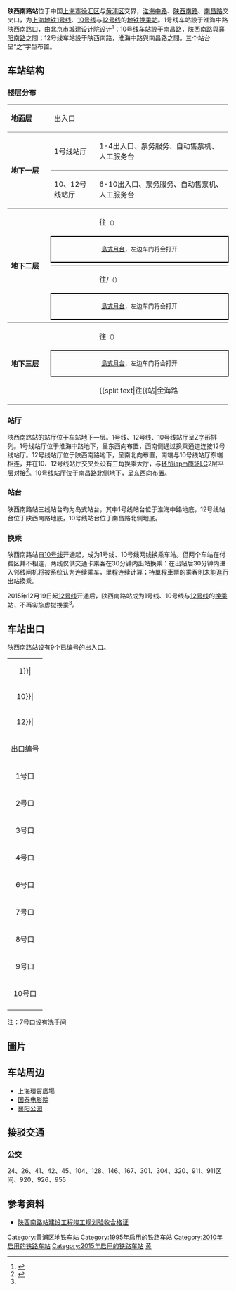 {{NoteTA |G1=Railway |G2=Transport}}
{{Infobox station
|name = 陕西南路
|eng_name = South Shaanxi Road
|symbol_right =
|linecolour = {{上海地铁颜色|1|yes}}
|linecolour2 = {{上海地铁颜色|10|yes}}
|linecolour3 = {{上海地铁颜色|12|yes}}
|image = South Shaanxi Road Station Line 10 Platform.jpg
|caption = 陕西南路站10号线站台
|other_name = 
|country = {{PRC}}
|borough = [[上海市|上海市]][[徐汇区|徐汇区]][[湖南路街道_(上海市)|湖南路街道]]与[[黄浦区|黄浦区]][[瑞金二路街道|瑞金二路街道]]交界
|address = [[淮海中路|淮海中路]]与[[陕西南路|陕西南路]]交叉口
|coordinates = {{coord|31|13|8|N|121|27|16|E|type:railwaystation}}
|elevation = 
|owned = [[上海申通地铁集团|上海申通地铁集团]]
|operator = [[上海地铁|上海地铁]]
|lines = {{上海地铁线路名|1|SL}}<br/>{{上海地铁线路名|10|SL}}<br/>{{上海地铁线路名|12|SL}}
|distance = 
|platform = {{上海地铁线路名|1|S}}：1個[[島式月台|島式月台]]<br/>{{上海地铁线路名|10|S}}：1個[[島式月台|島式月台]]<br/>{{上海地铁线路名|12|S}}：1個[[島式月台|島式月台]]
|tracks = 6条
|bus_routes = 
|bus_stands = 
|connections = 
|structure = 地下车站
|hall = 地下站厅
|depth = 
|levels = 
|interchange = 通道换乘、站厅换乘、节点换乘
|exits = 9个
|architect = 
|architectural_style = 
|colour = 
|type = 
|status = 运营中
|code = {{上海地铁线路名|10|S}}：L10/12
|classification = 
|website = 
|built = 
|opened = {{上海地铁线路名|1|S}}：{{Start date|1995|4|10|df=y}}<ref name="open1">{{cite web |title=上海轨道交通1号线的历史&大事记 |url=http://news.dichan.sina.com.cn/2009/10/20/75404.html |website=新浪地产 |accessdate=2021-03-28 |archiveurl=https://web.archive.org/web/20151222091438/http://news.dichan.sina.com.cn/2009/10/20/75404.html |archivedate=2015-12-22 |dead-url=yes }}</ref><br/>{{上海地铁线路名|10|S}}：{{Start date|2010|4|10|df=y}}<ref name="open10">{{cite web |title=轨交10号线4月10日开通试运营 暂不接通虹桥枢纽 |url=http://sh.xinmin.cn/minsheng/2010/04/08/4346435.html |website=新民网 |accessdate=2021-03-28 |archiveurl=https://web.archive.org/web/20160304111605/http://sh.xinmin.cn/minsheng/2010/04/08/4346435.html |archivedate=2016-03-04 |dead-url=no }}</ref><br/>{{上海地铁线路名|12|S}}：{{Start date|2015|12|19|df=y}}<ref name="open12">{{cite web |title=12月19日起  11、12、13号线新延伸段建成试运营  上海轨道交通基本网络全面建成  总长617公里车站366座 |url=http://www.shmetro.com/node49/201512/con114518.htm |website=上海地铁 |accessdate=2021-03-28 |archiveurl=https://web.archive.org/web/20151221104743/http://www.shmetro.com/node49/201512/con114518.htm |archivedate=2015-12-21 |dead-url=no }}</ref>
|closed = 
|former = 
|pass_year = 
|passengers = 
|pass_system = 
|pass_rank = 
|mpassengers = 
|trains = 
|station_hours = 
|hours = 
|first = {{collapsible list
 |title = 　
 |
{{上海地铁线路名|1|S}}
:往{{站|上海火车站}}：5:08
:往{{上海地铁起讫站|1|R}}：5:31
:往{{上海地铁起讫站|1|L}}：5:40
{{上海地铁线路名|10|S}}
:往{{上海地铁起讫站|10|L|虹桥火车站}}：5:58
:往{{上海地铁起讫站|10|L|航中路}}：6:03
:往{{上海地铁起讫站|10|R}}：5:49
{{上海地铁线路名|12|S}}
:往{{上海地铁起讫站|12|L}}：6:16
:往{{上海地铁起讫站|12|R}}：6:02
}}
|last = {{collapsible list
 |title = 　
 |
{{上海地铁线路名|1|S}}
:往{{上海地铁起讫站|1|R}}：22:56
:往{{上海地铁起讫站|1|L}}：23:10
{{上海地铁线路名|10|S}}
:往{{上海地铁起讫站|10|L|虹桥火车站}}：23:18
:往{{上海地铁起讫站|10|L|航中路}}：23:13
:往{{上海地铁起讫站|10|R}}：22:55
{{上海地铁线路名|12|S}}
:往{{上海地铁起讫站|12|L}}：23:16
:往{{上海地铁起讫站|12|R}}：23:02
}}
|adjacent = {{adjacent stations|system=上海地铁
|line1=1|left1=常熟路|right1=一大会址·黄陂南路
|line2=10|left2=上海图书馆|right2=一大会址·新天地|note-left2=L10/11|note-mid2=L10/12|note-right2=L10/13
|line3=12|left3=嘉善路|right3=南京西路}}
}}
'''陕西南路站'''位于中国[[上海市|上海市]][[徐汇区|徐汇区]]与[[黄浦区|黄浦区]]交界，[[淮海中路|淮海中路]]、[[陕西南路|陕西南路]]、[[南昌路_(上海)|南昌路]]交叉口，为[[上海地铁|上海地铁]][[上海轨道交通1号线|1号线]]、[[上海轨道交通10号线|10号线]]与[[上海轨道交通12号线|12号线]]的[[地铁车站|地铁]][[换乘站|换乘站]]。1号线车站設于淮海中路陕西南路口，由北京市城建设计院设计<ref name="上海市政工程志设计">{{Cite web |url=http://www.shtong.gov.cn/newsite/node2/node2245/node68289/node68299/node68387/node68393/userobject1ai65937.html |title=《上海市政工程志》>>第六篇 地下铁道>>第二章 一号线前期工作>>第三节 设计 |access-date=2019-04-20 |archive-date=2011-08-27 |archive-url=https://web.archive.org/web/20110827021106/http://www.shtong.gov.cn/newsite/node2/node2245/node68289/node68299/node68387/node68393/userobject1ai65937.html |dead-url=no }}</ref>；10号线车站設于南昌路，陕西南路與[[襄阳南路_(上海)|襄阳南路]]之間；12号线车站設于陕西南路，淮海中路與南昌路之間。三个站台呈“之”字型布置。

==车站结构==
===楼层分布===
{|cellspacing=0 cellpadding=3
|style="border-top:solid 1px gray;border-bottom:solid 1px gray;" width=100|'''地面层'''
|style="border-top:solid 1px gray;border-bottom:solid 1px gray;" width=100|出入口
|style="border-top:solid 1px gray;border-bottom:solid 1px gray;" width=350|
|-
|style="border-bottom:solid 1px gray;" rowspan=2|'''地下一层'''
|style="border-bottom:solid 1px gray;"|1号线站厅
|style="border-bottom:solid 1px gray;"|1-4出入口、票务服务、自动售票机、人工服务台
|-
|style="border-bottom:solid 1px gray;"|10、12号线站厅
|style="border-bottom:solid 1px gray;"|6-10出入口、票务服务、自动售票机、人工服务台
|-
|style="border-bottom:solid 1px gray;" rowspan=6|'''地下二层'''
|{{arrow|L}}
|{{上海地铁线路名|1}}往{{站|莘庄}}<small>（{{站|常熟路}}）</small>
|-
|style="border-top:solid 2px black;border-right:solid 2px black;border-left:solid 2px black;border-bottom:solid 2px black;" colspan=2|<center><small>[[島式月台|島式月台]]，左边车门将会打开</small></center>
|-
|style="border-bottom:solid 1px gray;"|
|style="border-bottom:solid 1px gray;"|{{split text|{{上海地铁线路名|1}}往{{站|富锦路}}<small>（{{站|一大会址·黄陂南路}}）</small>|{{arrow|R}}}}
|-
|{{arrow|L}}
|{{上海地铁线路名|10}}往{{站|虹桥火车站}}/{{站|航中路}}<small>（{{站|上海图书馆}}）</small>
|-
|style="border-top:solid 2px black;border-right:solid 2px black;border-left:solid 2px black;border-bottom:solid 2px black;" colspan=2|<center><small>[[島式月台|島式月台]]，左边车门将会打开</small></center>
|-
|style="border-bottom:solid 1px gray;"|
|style="border-bottom:solid 1px gray;"|{{split text|{{上海地铁线路名|10}}往{{站|基隆路}}<small>（{{站|一大会址·新天地}}）</small>|{{arrow|R}}}}
|-
|style="border-bottom:solid 1px gray;" rowspan=3|'''地下三层'''
|{{arrow|L}}
|{{上海地铁线路名|12}}往{{站|七莘路}}<small>（{{站|嘉善路}}）</small>
|-
|style="border-top:solid 2px black;border-right:solid 2px black;border-left:solid 2px black;border-bottom:solid 2px black;" colspan=2|<center><small>[[島式月台|島式月台]]，左边车门将会打开</small></center>
|-
|style="border-bottom:solid 1px gray;"|
|style="border-bottom:solid 1px gray;"|{{split text|{{上海地铁线路名|12}}往{{站|金海路||上海市}}<small>（{{站|南京西路}}）</small>|{{arrow|R}}}}
|}

===站厅===
{{multiple image|align=right|direction=vertical|width=220
|image1=201805 L1 South Shaanxi Road Station Concourse.jpg|caption1=1号线站厅
|image2=201805 L12 South Shaanxi Road Station Concourse.jpg|caption2=12号线站厅
|image3=201805 Triangle Transfer Lobby of South Shaanxi Road Station.jpg|caption3=三角换乘大厅
|image4=201805 L10 Concourse of South Shaanxi Road Station.jpg|caption4=10号线站厅
}}
陕西南路站的站厅位于车站地下一层。1号线、12号线、10号线站厅呈Z字形排列。1号线站厅位于淮海中路地下，呈东西向布置，西南侧通过换乘通道连接12号线站厅。12号线站厅位于陕西南路地下，呈南北向布置，南端与10号线站厅东端相连，并在10、12号线站厅交叉处设有三角换乘大厅，与[[环贸iapm商场|环贸iapm商场]]LG2层平层对接<ref>{{cite news|author=朱晓立|url=http://newspaper.jfdaily.com/isdb/html/2015-07/23/content_1199949.htm|title=轨交陕西南路站换乘通道11月底竣工 1、10、 12号线年底换乘不再出站|publisher=i时代报|date=2015-07-23|accessdate=2018-01-05|archive-url=https://web.archive.org/web/20180106063614/http://newspaper.jfdaily.com/isdb/html/2015-07/23/content_1199949.htm|archive-date=2018-01-06|dead-url=yes}}</ref>。10号线站厅位于南昌路北侧地下，呈东西向布置。
{{multiple image|align=center|width=650|direction=vertical
|image1=201805 Concourse Panorama of L1 South Shaanxi Road Station.jpg|caption1=<center>1号线站厅全景</center>
|image2=201805 Concourse Panorama of L10 South Shaanxi Road Station.jpg|caption2=<center>10号线站厅全景</center>
|image3=201805 Concourse Panorama of L12 South Shaanxi Road Station.jpg|caption3=<center>12号线站厅全景</center>
}}

===站台===
{{multiple image|align=right|direction=vertical|width=220
|image1=South Shaanxi Road Station Line 1 Platform.jpg|caption1=陕西南路站1号线
|image2=201805 L10 South Shaanxi Road Station Platform.jpg|caption2=陕西南路站10号线
|image3=South Shaanxi Road Station Line 12 Platform.jpg|caption3=陕西南路站12号线
}}
陕西南路站三线站台均为岛式站台，其中1号线站台位于淮海中路地底，12号线站台位于陕西南路地底，10号线站台位于南昌路北侧地底。
{{multiple image|align=center|width=650|direction=vertical
|image1=Platform panorama of L1 South Shaanxi Road Station (20170909094957).jpg|caption1=<center>1号线站台全景</center>
|image2=Platform panorama of L10 South Shaanxi Road Station (20180101174928).jpg|caption2=<center>10号线站台全景</center>
|image3=Platform panorama of L12 South Shaanxi Road Station (20170909095709).jpg|caption3=<center>12号线站台全景</center>
}}

===换乘===
陕西南路站自[[上海轨道交通10号线|10号线]]开通起，成为1号线、10号线两线换乘车站。但两个车站在付费区并不相连，两线仅供交通卡乘客在30分钟内出站换乘：在出站后30分钟内进入邻线闸机将被系统认为连续乘车，里程连续计算；持單程車票的乘客則未能進行出站換乘。

2015年12月19日起[[上海轨道交通12号线|12号线]]开通后，陕西南路站成为1号线、10号线与[[上海轨道交通12号线|12号线]]的[[换乘站|换乘站]]，不再实施虚拟换乘<ref name=open12/>。

==车站出口==
{{Multiple image|align=right|direction=vertical|width=220
|image1=Exit to iapm at South Shaanxi Road Station (20180101153934).jpg|caption1=陕西南路站通往[[环贸iapm商场|环贸iapm商场]]LG2层的出入口
}}
陕西南路站设有9个已编号的出入口。
{| class="wikitable"
|colspan=4 align="center" bgcolor={{上海地铁颜色|1}}|
|-
|colspan=4 align="center" bgcolor={{上海地铁颜色|10}}|
|-
|colspan=4 align="center" bgcolor={{上海地铁颜色|12}}|
|-
! 出口编号 !! 建议前往目的地 !! 照片
|-
|1号口
|[[陕西南路|陕西南路]]东侧，[[淮海中路|淮海中路]]南侧
|[[File:Exit_1_of_South_Shaanxi_Road_Station_(20180101111131).jpg|200px]]
|-
|2号口
|陕西南路东侧，淮海中路北侧
|
|-
|3号口{{綠底白字出口|exitsign=none|附=輪}}
|[[茂名南路|茂名南路]]西侧，淮海中路北侧
|[[File:South_Shaanxi_Road_Station_Exit_3.jpg|200px]]
|-
|4号口
|茂名南路西侧，淮海中路南侧
|
|-
|6号口
|[[南昌路_(上海)|南昌路]]南侧，陕西南路西侧
|
|-
|7号口
|南昌路南侧，[[襄阳南路_(上海)|襄阳南路]]东侧
|
|-
|8号口{{綠底白字出口|exitsign=none|附=升}}
|陕西南路西侧，南昌路北侧
|
|-
|9号口
|陕西南路西侧，淮海中路南侧
|
|-
|10号口
|陕西南路西侧，淮海中路南侧
|[[File:Exit_10_of_South_Shaanxi_Road_Station_(20180101141327).jpg|200px]]
|-
| bgcolor="#EEEEEE" colspan=3 |{{綠底白字出口|註=輪升}}
|}

注：7号口设有洗手间

==圖片==
{{Gallery
|File:South Shaanxi Road station, mural near exit 4.jpeg|於1号线站厅內展示的壁畫
|File:South Shaanxi Road Station.jpg|翻新前的陕西南路站1号线站台（2009年）
|File:Station Entrance Shanghai ShanXiNanLu.JPG|翻新前的陕西南路站3号口（2004年）
}}

==车站周边==
*[[上海環貿廣場|上海環貿廣場]]
*[[国泰电影院|国泰电影院]]
*[[襄阳公园|襄阳公园]]

==接驳交通==
===公交===
24、26、41、42、45、104、128、146、167、301、304、320、911、911区间、920、926、955

==参考资料==
{{commons category|South Shaanxi Road Station}}
{{reflist}}
*[http://www.shghj.gov.cn/Ct_4.aspx?ct_id=00070515D07202 陕西南路站建设工程竣工规划验收合格证]{{dead link|date=2018年5月 |bot=InternetArchiveBot |fix-attempted=yes }}

{{上海轨道交通1号线}}
{{上海轨道交通10号线}}
{{上海轨道交通12号线}}

[[Category:黄浦区地铁车站|Category:黄浦区地铁车站]]
[[Category:1995年启用的铁路车站|Category:1995年启用的铁路车站]]
[[Category:2010年启用的铁路车站|Category:2010年启用的铁路车站]]
[[Category:2015年启用的铁路车站|Category:2015年启用的铁路车站]]
[[Category:以街道命名的上海軌道交通車站|黄]]
